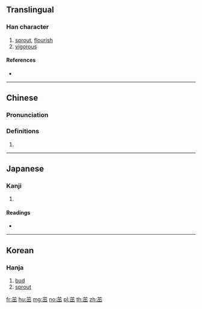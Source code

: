 {{character info/new}}
==Translingual==

===Han character===
{{Han char|rn=140|rad=艸|as=05|sn=11|four=44777|canj=TUU}}

# [[sprout]], [[flourish]]
# [[vigorous]]

====References====
* {{Han ref|kx=1025.190|dkj=30832|dj=1485.070|hdz=53198.010|uh=8301|ud=33537|bh=AD5F|bd=44383}}

----

==Chinese==
{{zh-forms}}

===Pronunciation===
{{zh-pron
|m=zhuó,zhú
|c=zyut3
|mn=qz,xm,zz:choat
|mc=y
|oc=y
|ma=
|cat=
}}

===Definitions===
{{zh-hanzi}}

#{{rfdef|zh}}

----

==Japanese==

===Kanji===
{{ja-kanji|grade=|rs=艸05}}

# {{defn|lang=ja|sort=艸05}}

====Readings====
* {{ja-readings|on=[[さつ]] (satsu), [[せち]] (sechi), [[きつ]] (kitsu), [[きち]] (kichi)|kun=[[めばえ]] (mebae)|nanori=}}

----

==Korean==

===Hanja===
{{ko-hanja|hangeul=줄|eumhun=|rv=jul|mr=chul|y=cwul}}

# [[bud]]
# [[sprout]]

[[fr:茁]]
[[hu:茁]]
[[mg:茁]]
[[no:茁]]
[[pl:茁]]
[[th:茁]]
[[zh:茁]]